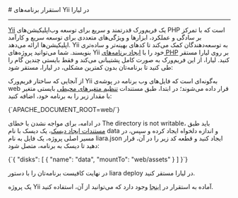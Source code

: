 

<Layout>
<Head>
<title>مستندات استقرار برنامه‌های Yii - لیارا</title>
<meta property="og:title" content="مستندات خدمات رایانش ابری لیارا" />
<meta property="og:description" content="مستندات مربوط به استقرار برنامه‌های Yii در پلتفرم PHP در لیارا"  />
<meta property="og:image" content="https://files.liara.ir/liara/logos/liara-poster.jpg" />
</Head>
# استقرار برنامه‌های Yii در لیارا
<hr className="mb-2" />
<a className="text-[#2196f3] " href="https://www.yiiframework.com/">Yii</a> یک فریم‌ورک قدرتمند و سریع برای توسعه وب‌اپلیکیشن‌های PHP است که با تمرکز بر سادگی و عملکرد، ابزارها و ویژگی‌های متعددی برای توسعه سریع و کارآمد اپلیکیشن‌ها ارائه می‌دهد. Yii به توسعه‌دهندگان کمک می‌کند تا کدهای بهینه‌تر و ساده‌تری بنویسند.
شما می‌توانید پروژه‌های Yii خود را با <a href="../../how-tos/create-app" className="text-[#2196f3] ">ایجاد برنامه‌های PHP</a> بر روی لیارا مستقر کنید. لیارا، از این فریم‌ورک به صورت کامل پشتیبانی می‌کند و فقط بایستی چندین گام را طی کنید
تا برنامه‌تان بدون کمترین مشکلی، در لیارا، مستقر شود:
<div className="h-2" />

از آنجایی که ساختار فریم‌ورک Yii به‌گونه‌ای است که فایل‌های وب برنامه در پوشه‌ی web قرار داده می‌شوند؛ در ابتدا، طبق مستندات <a href="/paas/details/envs" className="text-[#2196f3] ">تنظیم متغیرهای محیطی</a> بایستی متغیر با مقدار زیر را به برنامه خود، اضافه کنید:

<div className="h-2" />
<div dir='ltr'>
    <Highlight className="bash">
        {`APACHE_DOCUMENT_ROOT=web/`}
    </Highlight>
</div>
<div className="h-2" />

در ادامه، برای مواجه نشدن با خطای <Important>The directory is not writable</Important>، باید طبق <a href="/paas/disks/create" className="text-[#2196f3] ">مستندات ایجاد دیسک</a>، یک دیسک با نام <Important>data</Important> و اندازه دلخواه ایجاد کرده
و سپس، در مسیر اصلی پروژه، یک فایل به نام <Important>liara.json</Important> ایجاد کنید و قطعه کد زیر را در آن، قرار دهید تا دیسک به برنامه، متصل شود:

<div className="h-2" />
<div dir='ltr'>
    <Highlight className="json">
        {`{
  "disks": [
    {
      "name": "data",
      "mountTo": "web/assets"
    }
  ]
}`}
    </Highlight>
</div>
<div className="h-2" />

در نهایت کافیست برنامه‌تان را با دستور <Important>liara deploy</Important> در لیارا مستقر کنید.
<div className="h-1" />

<Alert variant="success">
<p>
یک پروژه Yii آماده به استقرار در <a href="https://github.com/liara-cloud/yii-getting-started" className="text-[#2196f3] ">اینجا</a> وجود دارد که می‌توانید از آن، استفاده کنید.
</p>
</Alert>
</Layout>